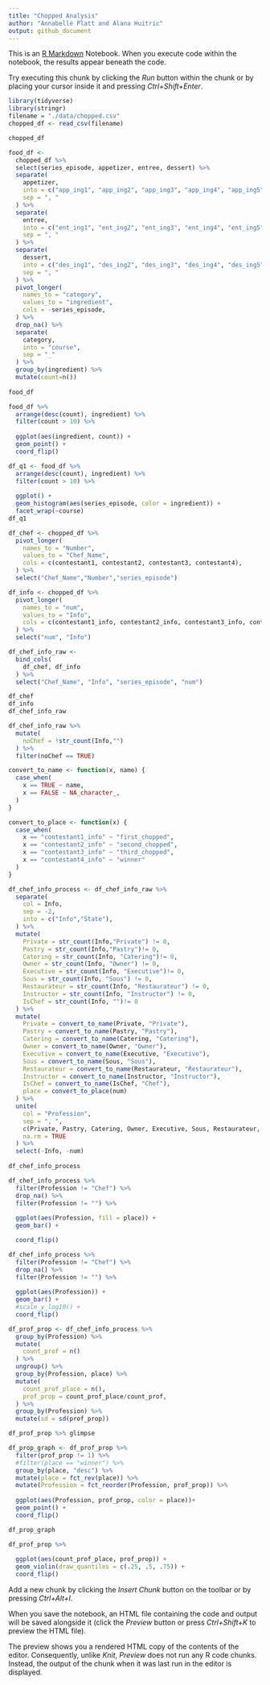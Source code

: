 ```yaml
---
title: "Chopped Analysis"
author: "Annabelle Platt and Alana Huitric"
output: github_document
---
```


This is an [R Markdown](http://rmarkdown.rstudio.com) Notebook. When you execute code within the notebook, the results appear beneath the code. 

Try executing this chunk by clicking the *Run* button within the chunk or by placing your cursor inside it and pressing *Ctrl+Shift+Enter*. 

```r
library(tidyverse)
library(stringr)
filename = "./data/chopped.csv"
chopped_df <- read_csv(filename)

chopped_df
```


```r
food_df <-
  chopped_df %>% 
  select(series_episode, appetizer, entree, dessert) %>% 
  separate(
    appetizer, 
    into = c("app_ing1", "app_ing2", "app_ing3", "app_ing4", "app_ing5"), 
    sep = ", "
  ) %>% 
  separate(
    entree,
    into = c("ent_ing1", "ent_ing2", "ent_ing3", "ent_ing4", "ent_ing5"), 
    sep = ", "
  ) %>% 
  separate(
    dessert,
    into = c("des_ing1", "des_ing2", "des_ing3", "des_ing4", "des_ing5"), 
    sep = ", "
  ) %>%  
  pivot_longer(
    names_to = "category",
    values_to = "ingredient",
    cols = -series_episode,
  ) %>% 
  drop_na() %>% 
  separate(
    category,
    into = "course",
    sep = "_"
  ) %>% 
  group_by(ingredient) %>%
  mutate(count=n()) 
  
food_df
```

```r
food_df %>% 
  arrange(desc(count), ingredient) %>%
  filter(count > 10) %>% 
  
  ggplot(aes(ingredient, count)) + 
  geom_point() + 
  coord_flip()
```
```r
df_q1 <- food_df %>% 
  arrange(desc(count), ingredient) %>%
  filter(count > 10) %>% 
  
  ggplot() + 
  geom_histogram(aes(series_episode, color = ingredient)) +
  facet_wrap(~course)
df_q1
```
```r
df_chef <- chopped_df %>% 
  pivot_longer(
    names_to = "Number",
    values_to = "Chef_Name",
    cols = c(contestant1, contestant2, contestant3, contestant4),
  ) %>% 
  select("Chef_Name","Number","series_episode") 

df_info <- chopped_df %>% 
  pivot_longer(
    names_to = "num",
    values_to = "Info",
    cols = c(contestant1_info, contestant2_info, contestant3_info, contestant4_info),
  ) %>% 
  select("num", "Info")

df_chef_info_raw <- 
  bind_cols(
    df_chef, df_info
  ) %>% 
  select("Chef_Name", "Info", "series_episode", "num")

df_chef
df_info
df_chef_info_raw
```
```r
df_chef_info_raw %>% 
  mutate(
    noChef = !str_count(Info,"")
  ) %>% 
  filter(noChef == TRUE)
```

```r
convert_to_name <- function(x, name) {
  case_when(
    x == TRUE ~ name,
    x == FALSE ~ NA_character_,
  )
}

convert_to_place <- function(x) {
  case_when(
    x == "contestant1_info" ~ "first_chopped",
    x == "contestant2_info" ~ "second_chopped",
    x == "contestant3_info" ~ "third_chopped",
    x == "contestant4_info" ~ "winner"
  )
}

df_chef_info_process <- df_chef_info_raw %>%
  separate(
    col = Info,
    sep = -2,
    into = c("Info","State"),
  ) %>% 
  mutate(
    Private = str_count(Info,"Private") != 0,
    Pastry = str_count(Info,"Pastry")!= 0,
    Catering = str_count(Info, "Catering")!= 0,
    Owner = str_count(Info, "Owner") != 0,
    Executive = str_count(Info, "Executive")!= 0,
    Sous = str_count(Info, "Sous") != 0,
    Restaurateur = str_count(Info, "Restaurateur") != 0,
    Instructor = str_count(Info, "Instructor") != 0,
    IsChef = str_count(Info, "")!= 0
  ) %>% 
  mutate(
    Private = convert_to_name(Private, "Private"),
    Pastry = convert_to_name(Pastry, "Pastry"),
    Catering = convert_to_name(Catering, "Catering"),
    Owner = convert_to_name(Owner, "Owner"),
    Executive = convert_to_name(Executive, "Executive"),
    Sous = convert_to_name(Sous, "Sous"),
    Restaurateur = convert_to_name(Restaurateur, "Restaurateur"),
    Instructor = convert_to_name(Instructor, "Instructor"),
    IsChef = convert_to_name(IsChef, "Chef"),
    place = convert_to_place(num)
  ) %>% 
  unite(
    col = "Profession",
    sep = ", ",
    c(Private, Pastry, Catering, Owner, Executive, Sous, Restaurateur, Instructor, IsChef),
    na.rm = TRUE
  ) %>% 
  select(-Info, -num)
  
df_chef_info_process
```

```r
df_chef_info_process %>% 
  filter(Profession != "Chef") %>% 
  drop_na() %>% 
  filter(Profession != "") %>% 
  
  ggplot(aes(Profession, fill = place)) +
  geom_bar() +

  coord_flip()
```

```r
df_chef_info_process %>% 
  filter(Profession != "Chef") %>% 
  drop_na() %>% 
  filter(Profession != "") %>% 
  
  ggplot(aes(Profession)) +
  geom_bar() +
  #scale_y_log10() + 
  coord_flip()
```
```r
df_prof_prop <- df_chef_info_process %>% 
  group_by(Profession) %>% 
  mutate(
    count_prof = n()
  ) %>% 
  ungroup() %>% 
  group_by(Profession, place) %>% 
  mutate(
    count_prof_place = n(),
    prof_prop = count_prof_place/count_prof,
  ) %>% 
  group_by(Profession) %>% 
  mutate(sd = sd(prof_prop)) 

df_prof_prop %>% glimpse
```

```r
df_prop_graph <- df_prof_prop %>%
  filter(prof_prop != 1) %>% 
  #filter(place == "winner") %>% 
  group_by(place, "desc") %>% 
  mutate(place = fct_rev(place)) %>% 
  mutate(Profession = fct_reorder(Profession, prof_prop)) %>% 
  
  ggplot(aes(Profession, prof_prop, color = place))+
  geom_point() + 
  coord_flip() 

df_prop_graph
```
```r
df_prof_prop %>% 
  
  ggplot(aes(count_prof_place, prof_prop)) + 
  geom_violin(draw_quantiles = c(.25, .5, .75)) + 
  coord_flip()
```



Add a new chunk by clicking the *Insert Chunk* button on the toolbar or by pressing *Ctrl+Alt+I*.

When you save the notebook, an HTML file containing the code and output will be saved alongside it (click the *Preview* button or press *Ctrl+Shift+K* to preview the HTML file).

The preview shows you a rendered HTML copy of the contents of the editor. Consequently, unlike *Knit*, *Preview* does not run any R code chunks. Instead, the output of the chunk when it was last run in the editor is displayed.
